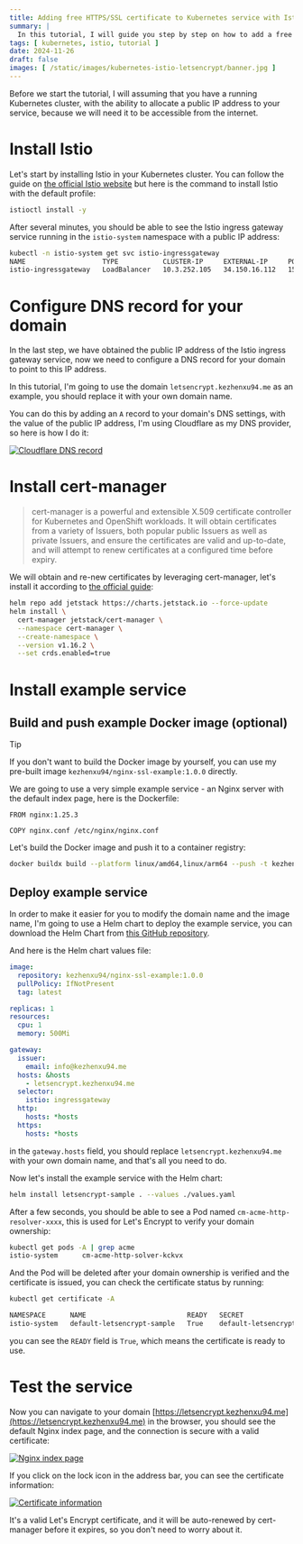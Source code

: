 ```yaml
---
title: Adding free HTTPS/SSL certificate to Kubernetes service with Istio, Let's Encrypt and cert-manager
summary: |
  In this tutorial, I will guide you step by step on how to add a free HTTPS/SSL certificate to your Kubernetes service with Istio gateway using Let's Encrypt and cert-manager, so that your application can be accessed securely over HTTPS with an auto-renewing certificate
tags: [ kubernetes, istio, tutorial ]
date: 2024-11-26
draft: false
images: [ /static/images/kubernetes-istio-letsencrypt/banner.jpg ]
---
```


Before we start the tutorial, I will assuming that you have a running Kubernetes cluster, with the ability to allocate a public IP address to your service, because we will need it to be accessible from the internet.

# Install Istio

Let's start by installing Istio in your Kubernetes cluster. You can follow the guide on [the official Istio website](https://istio.io/latest/docs/setup/install/) but here is the command to install Istio with the default profile:

```bash
istioctl install -y
```

After several minutes, you should be able to see the Istio ingress gateway service running in the `istio-system` namespace with a public IP address:

```bash
kubectl -n istio-system get svc istio-ingressgateway
NAME                   TYPE           CLUSTER-IP     EXTERNAL-IP     PORT(S)                                      AGE
istio-ingressgateway   LoadBalancer   10.3.252.105   34.150.16.112   15021:30694/TCP,80:31846/TCP,443:30717/TCP   2m47s
```

# Configure DNS record for your domain

In the last step, we have obtained the public IP address of the Istio ingress gateway service, now we need to configure a DNS record for your domain to point to this IP address.

In this tutorial, I'm going to use the domain `letsencrypt.kezhenxu94.me` as an example, you should replace it with your own domain name.

You can do this by adding an `A` record to your domain's DNS settings, with the value of the public IP address, I'm using Cloudflare as my DNS provider, so here is how I do it:

[![Cloudflare DNS record](/static/images/lets-encrypt-cf-dns.png)](/static/images/lets-encrypt-cf-dns.png)

# Install cert-manager

> cert-manager is a powerful and extensible X.509 certificate controller for Kubernetes and OpenShift workloads. It will obtain certificates from a variety of Issuers, both popular public Issuers as well as private Issuers, and ensure the certificates are valid and up-to-date, and will attempt to renew certificates at a configured time before expiry.

We will obtain and re-new certificates by leveraging cert-manager, let's install it according to [the official guide](https://cert-manager.io/docs/installation/helm/):

```bash
helm repo add jetstack https://charts.jetstack.io --force-update
helm install \
  cert-manager jetstack/cert-manager \
  --namespace cert-manager \
  --create-namespace \
  --version v1.16.2 \
  --set crds.enabled=true
```

# Install example service

## Build and push example Docker image (optional)

> [!TIP]
> If you don't want to build the Docker image by yourself, you can use my pre-built image `kezhenxu94/nginx-ssl-example:1.0.0` directly.

We are going to use a very simple example service - an Nginx server with the default index page, here is the Dockerfile:

```dockerfile:Dockerfile
FROM nginx:1.25.3

COPY nginx.conf /etc/nginx/nginx.conf
```

Let's build the Docker image and push it to a container registry:

```bash
docker buildx build --platform linux/amd64,linux/arm64 --push -t kezhenxu94/nginx-ssl-example:1.0.0 .
```

## Deploy example service

In order to make it easier for you to modify the domain name and the image name, I'm going to use a Helm chart to deploy the example service, you can download the Helm Chart from [this GitHub repository](https://github.com/kezhenxu94/kezhenxu94.me/tree/main/public/static/code/letsencrypt-kubernetes/kubernetes/).

And here is the Helm chart values file:

```yaml:values.yaml
image:
  repository: kezhenxu94/nginx-ssl-example:1.0.0
  pullPolicy: IfNotPresent
  tag: latest

replicas: 1
resources:
  cpu: 1
  memory: 500Mi

gateway:
  issuer:
    email: info@kezhenxu94.me
  hosts: &hosts
    - letsencrypt.kezhenxu94.me
  selector:
    istio: ingressgateway
  http:
    hosts: *hosts
  https:
    hosts: *hosts
```

in the `gateway.hosts` field, you should replace `letsencrypt.kezhenxu94.me` with your own domain name, and that's all you need to do.

Now let's install the example service with the Helm chart:

```bash
helm install letsencrypt-sample . --values ./values.yaml
```

After a few seconds, you should be able to see a Pod named `cm-acme-http-resolver-xxxx`, this is used for Let's Encrypt to verify your domain ownership:

```bash
kubectl get pods -A | grep acme
istio-system      cm-acme-http-solver-kckvx                             1/1     Running            0          11s
```

And the Pod will be deleted after your domain ownership is verified and the certificate is issued, you can check the certificate status by running:

```bash
kubectl get certificate -A

NAMESPACE      NAME                         READY   SECRET                       AGE
istio-system   default-letsencrypt-sample   True    default-letsencrypt-sample   4m30s
```

you can see the `READY` field is `True`, which means the certificate is ready to use.

# Test the service

Now you can navigate to your domain [https://letsencrypt.kezhenxu94.me](https://letsencrypt.kezhenxu94.me) in the browser, you should see the default Nginx index page, and the connection is secure with a valid certificate:

[![Nginx index page](/static/images/lets-encrypt-nginx.png)](/static/images/lets-encrypt-nginx.png)

If you click on the lock icon in the address bar, you can see the certificate information:

[![Certificate information](/static/images/lets-encrypt-certificate.png)](/static/images/lets-encrypt-certificate.png)

It's a valid Let's Encrypt certificate, and it will be auto-renewed by cert-manager before it expires, so you don't need to worry about it.
